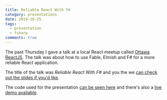 ```yaml
---
title: Reliable React With F#
category: presentations
date: 2019-10-25
tags:
  - presentation
  - fsharp
comments: true
---
```


The past Thursday I gave a talk at a local React meetup called
[Ottawa ReactJS](https://www.meetup.com/Ottawa-ReactJS-Meetup/). The talk was
about how to use Fable, Elmish and F# for a more reliable React application.

The title of the talk was _Reliable React With F#_ and you the we
[can check out the slides if you'd like](/reliable-react-with-fsharp).

The code used for the presentation
[can be seen here](https://github.com/thitemple/real-world-fable) and there's
also a [live demo available](https://real-world-fable.netlify.com/).
